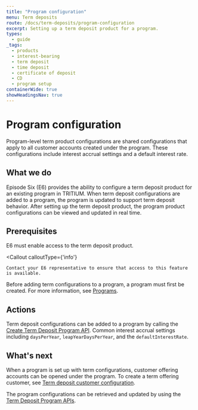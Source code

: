 ```yaml
---
title: "Program configuration"
menu: Term deposits
route: /docs/term-deposits/program-configuration
excerpt: Setting up a term deposit product for a program.
types:
  - guide
_tags:
  - products
  - interest-bearing
  - term deposit
  - time deposit
  - certificate of deposit
  - CD
  - program setup
containerWide: true
showHeadingsNav: true
---
```



# Program configuration

Program-level term product configurations are shared configurations that apply to all customer accounts created under the program. These configurations include interest accrual settings and a default interest rate.

## What we do

Episode Six (E6) provides the ability to configure a term deposit product for an existing program in TRITIUM. When term deposit configurations are added to a program, the program is updated to support term deposit behavior. After setting up the term deposit product, the program product configurations can be viewed and updated in real time.

## Prerequisites

E6 must enable access to the term deposit product.

<Callout
    calloutType={'info'}
>
    Contact your E6 representative to ensure that access to this feature is available.
</Callout>

Before adding term configurations to a program, a program must first be created. For more information, see [Programs](/docs/programs/programs).

## Actions

Term deposit configurations can be added to a program by calling the [Create Term Deposit Program API](/tech-specs/term-deposits/programs/api?#operation/createTermDepositProgramConfiguration). Common interest accrual settings including `daysPerYear`, `leapYearDaysPerYear`, and the `defaultInterestRate`.

## What's next

When a program is set up with term configurations, customer offering accounts can be opened under the program. To create a term offering customer, see [Term deposit customer configuration](/docs/term-deposits/customer-configuration).

The program configurations can be retrieved and updated by using the [Term Deposit Program APIs](/tech-specs/term-deposits/programs).